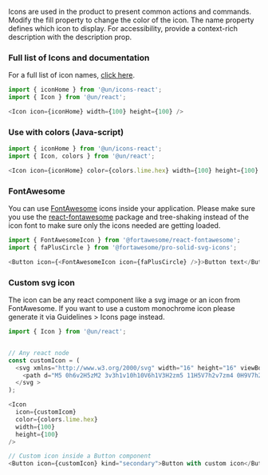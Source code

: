 Icons are used in the product to present common actions and commands. Modify the fill property to change the color of the icon. The name property defines which icon to display. For accessibility, provide a context-rich description with the description prop.

### Full list of Icons and documentation

For a full list of icon names, [click here](http://cdn.wfp.org/guides/ui/v1.2.0/docs/?selectedKind=%20Documentation&selectedStory=Icons).

```js
import { iconHome } from '@un/icons-react';
import { Icon } from '@un/react';
```

```js
<Icon icon={iconHome} width={100} height={100} />
```

### Use with colors (Java-script)

```js
import { iconHome } from '@un/icons-react';
import { Icon, colors } from '@un/react';
```

```js
<Icon icon={iconHome} color={colors.lime.hex} width={100} height={100} />
```

### FontAwesome

You can use [FontAwesome](https://fontawesome.com) icons inside your application. Please make sure you use the [react-fontawesome](https://github.com/FortAwesome/react-fontawesome) package and tree-shaking instead of the icon font to make sure only the icons needed are getting loaded.

```js
import { FontAwesomeIcon } from '@fortawesome/react-fontawesome';
import { faPlusCircle } from '@fortawesome/pro-solid-svg-icons';
```

```js
<Button icon={<FontAwesomeIcon icon={faPlusCircle} />}>Button text</Button>
```

### Custom svg icon

The icon can be any react component like a svg image or an icon from FontAwesome.
If you want to use a custom monochrome icon please generate it via Guidelines > Icons page instead.

```js
import { Icon } from '@un/react';
```

```js

// Any react node
const customIcon = (
  <svg xmlns="http://www.w3.org/2000/svg" width="16" height="16" viewBox="0 0 16 16">
    <path d="M5 0h6v2H5zM2 3v3h1v10h10V6h1V3H2zm5 11H5V7h2v7zm4 0H9V7h2v7z" />
  </svg >
);

<Icon
  icon={customIcom}
  color={colors.lime.hex}
  width={100}
  height={100}
/>

// Custom icon inside a Button component
<Button icon={customIcon} kind="secondary">Button with custom icon</Button>

```

